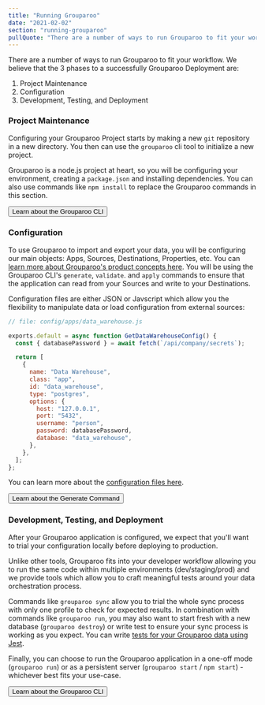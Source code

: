 ```yaml
---
title: "Running Grouparoo"
date: "2021-02-02"
section: "running-grouparoo"
pullQuote: "There are a number of ways to run Grouparoo to fit your workflow."
---
```


There are a number of ways to run Grouparoo to fit your workflow. We believe that the 3 phases to a successfully Grouparoo Deployment are:

1. Project Maintenance
2. Configuration
3. Development, Testing, and Deployment

### Project Maintenance

Configuring your Grouparoo Project starts by making a new `git` repository in a new directory. You then can use the `grouparoo` cli tool to initialize a new project.

Grouparoo is a node.js project at heart, so you will be configuring your environment, creating a `package.json` and installing dependencies. You can also use commands like `npm install` to replace the Grouparoo commands in this section.

<Button href="/docs/running-grouparoo/commands">
  Learn about the Grouparoo CLI
</Button>

### Configuration

To use Grouparoo to import and export your data, you will be configuring our main objects: Apps, Sources, Destinations, Properties, etc. You can [learn more about Grouparoo's product concepts here](http://localhost:3001/docs/getting-started/product-concepts). You will be using the Grouparoo CLI's `generate`, `validate`. and `apply` commands to ensure that the application can read from your Sources and write to your Destinations.

Configuration files are either JSON or Javscript which allow you the flexibility to manipulate data or load configuration from external sources:

```js
// file: config/apps/data_warehouse.js

exports.default = async function GetDataWarehouseConfig() {
  const { databasePassword } = await fetch(`/api/company/secrets`);

  return [
    {
      name: "Data Warehouse",
      class: "app",
      id: "data_warehouse",
      type: "postgres",
      options: {
        host: "127.0.0.1",
        port: "5432",
        username: "person",
        password: databasePassword,
        database: "data_warehouse",
      },
    },
  ];
};
```

You can learn more about the [configuration files here](/docs/deployment/code-config).

<Button href="/docs/running-grouparoo/commands#generate">
  Learn about the Generate Command
</Button>

### Development, Testing, and Deployment

After your Grouparoo application is configured, we expect that you'll want to trial your configuration locally before deploying to production.

Unlike other tools, Grouparoo fits into your developer workflow allowing you to run the same code within multiple environments (dev/staging/prod) and we provide tools which allow you to craft meaningful tests around your data orchestration process.

Commands like `grouparoo sync` allow you to trial the whole sync process with only one profile to check for expected results. In combination with commands like `grouparoo run`, you may also want to start fresh with a new database (`grouparoo destroy`) or write test to ensure your sync process is working as you expect. You can write [tests for your Grouparoo data using Jest](/docs/running-grouparoo/testing).

Finally, you can choose to run the Grouparoo application in a one-off mode (`grouparoo run`) or as a persistent server (`grouparoo start` / `npm start`) - whichever best fits your use-case.

<Button href="/docs/running-grouparoo/commands">
  Learn about the Grouparoo CLI
</Button>
